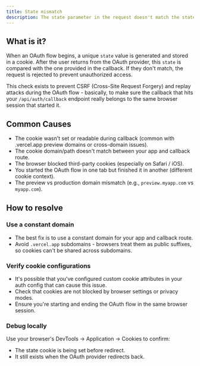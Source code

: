 ```yaml
---
title: State mismatch
description: The state parameter in the request doesn't match the state parameter in the cookie.
---
```


## What is it?

When an OAuth flow begins, a unique `state` value is generated and stored in a cookie.
After the user returns from the OAuth provider, this `state` is compared with the one provided in the callback.
If they don't match, the request is rejected to prevent unauthorized access.

This check exists to prevent CSRF (Cross-Site Request Forgery) and replay attacks during the OAuth flow -
basically, to make sure the callback that hits your `/api/auth/callback` endpoint really belongs to the
same browser session that started it.


## Common Causes

* The cookie wasn't set or readable during callback (common with .vercel.app preview domains or cross-domain issues).
* The cookie domain/path doesn't match between your app and callback route.
* The browser blocked third-party cookies (especially on Safari / iOS).
* You started the OAuth flow in one tab but finished it in another (different cookie context).
* The preview vs production domain mismatch (e.g., `preview.myapp.com` vs `myapp.com`).

## How to resolve
### Use a constant domain

* The best fix is to use a constant domain for your app and callback route.
* Avoid `.vercel.app` subdomains - browsers treat them as public suffixes, so cookies can't be shared across subdomains.

### Verify cookie configurations

* It's possible that you've configured custom cookie attributes in your auth config that can cause this issue.
* Check that cookies are not blocked by browser settings or privacy modes.
* Ensure you're starting and ending the OAuth flow in the same browser session.

### Debug locally

Use your browser's DevTools → Application → Cookies to confirm:

* The state cookie is being set before redirect.
* It still exists when the OAuth provider redirects back.
